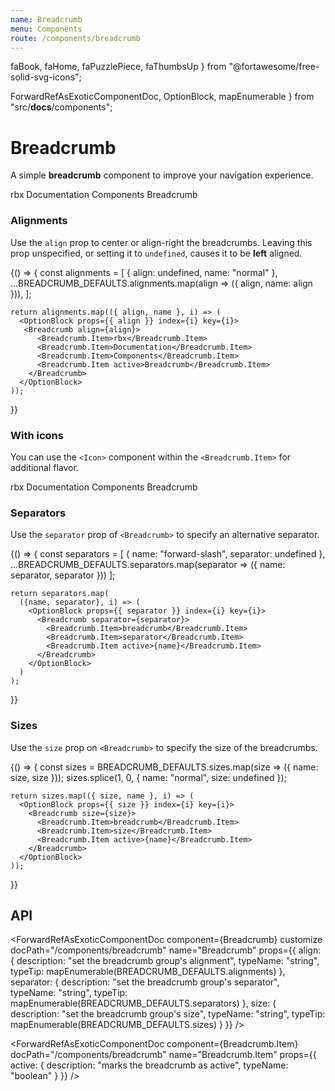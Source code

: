 ```yaml
---
name: Breadcrumb
menu: Components
route: /components/breadcrumb
---
```


  faBook,
  faHome,
  faPuzzlePiece,
  faThumbsUp
} from "@fortawesome/free-solid-svg-icons";

  ForwardRefAsExoticComponentDoc,
  OptionBlock,
  mapEnumerable
} from "src/__docs__/components";

# Breadcrumb

A simple **breadcrumb** component to improve your navigation experience.

<Playground>
  <Breadcrumb>
    <Breadcrumb.Item>rbx</Breadcrumb.Item>
    <Breadcrumb.Item>Documentation</Breadcrumb.Item>
    <Breadcrumb.Item>Components</Breadcrumb.Item>
    <Breadcrumb.Item active>Breadcrumb</Breadcrumb.Item>
  </Breadcrumb>
</Playground>

### Alignments

Use the `align` prop to center or align-right the breadcrumbs.
Leaving this prop unspecified, or setting it to `undefined`, causes it to be **left** aligned.

<Playground>
  {() => {
    const alignments = [
      { align: undefined, name: "normal" },
      ...BREADCRUMB_DEFAULTS.alignments.map(align => ({ align, name: align })),
    ];

    return alignments.map(({ align, name }, i) => (
      <OptionBlock props={{ align }} index={i} key={i}>
       <Breadcrumb align={align}>
          <Breadcrumb.Item>rbx</Breadcrumb.Item>
          <Breadcrumb.Item>Documentation</Breadcrumb.Item>
          <Breadcrumb.Item>Components</Breadcrumb.Item>
          <Breadcrumb.Item active>Breadcrumb</Breadcrumb.Item>
        </Breadcrumb>
      </OptionBlock>
    ));

}}

</Playground>

### With icons

You can use the `<Icon>` component within the `<Breadcrumb.Item>` for additional flavor.

<Playground>
  <Breadcrumb>
    <Breadcrumb.Item>
      <Icon size="small">
        <FontAwesomeIcon icon={faHome} />
      </Icon>
      rbx
    </Breadcrumb.Item>
    <Breadcrumb.Item>
      <Icon size="small">
        <FontAwesomeIcon icon={faBook} />
      </Icon>
      Documentation
    </Breadcrumb.Item>
    <Breadcrumb.Item>
      <Icon size="small">
        <FontAwesomeIcon icon={faPuzzlePiece} />
      </Icon>
      Components
    </Breadcrumb.Item>
    <Breadcrumb.Item active>
      <Icon size="small">
        <FontAwesomeIcon icon={faThumbsUp} />
      </Icon>
      Breadcrumb
    </Breadcrumb.Item>
  </Breadcrumb>
</Playground>

### Separators

Use the `separator` prop of `<Breadcrumb>` to specify an alternative separator.

<Playground>
  {() => {
    const separators = [
      { name: "forward-slash", separator: undefined },
      ...BREADCRUMB_DEFAULTS.separators.map(separator => ({ name: separator, separator }))
    ];

    return separators.map(
      ({name, separator}, i) => (
        <OptionBlock props={{ separator }} index={i} key={i}>
          <Breadcrumb separator={separator}>
            <Breadcrumb.Item>breadcrumb</Breadcrumb.Item>
            <Breadcrumb.Item>separator</Breadcrumb.Item>
            <Breadcrumb.Item active>{name}</Breadcrumb.Item>
          </Breadcrumb>
        </OptionBlock>
      )
    );

}}

</Playground>

### Sizes

Use the `size` prop on `<Breadcrumb>` to specify the size of the breadcrumbs.

<Playground>
  {() => {
    const sizes = BREADCRUMB_DEFAULTS.sizes.map(size => ({ name: size, size }));
    sizes.splice(1, 0, { name: "normal", size: undefined });

    return sizes.map(({ size, name }, i) => (
      <OptionBlock props={{ size }} index={i} key={i}>
        <Breadcrumb size={size}>
          <Breadcrumb.Item>breadcrumb</Breadcrumb.Item>
          <Breadcrumb.Item>size</Breadcrumb.Item>
          <Breadcrumb.Item active>{name}</Breadcrumb.Item>
        </Breadcrumb>
      </OptionBlock>
    ));

}}

</Playground>

## API

<ForwardRefAsExoticComponentDoc
  component={Breadcrumb}
  customize
  docPath="/components/breadcrumb"
  name="Breadcrumb"
  props={{
    align: {
      description: "set the breadcrumb group's alignment",
      typeName: "string",
      typeTip: mapEnumerable(BREADCRUMB_DEFAULTS.alignments)
    },
    separator: {
      description: "set the breadcrumb group's separator",
      typeName: "string",
      typeTip: mapEnumerable(BREADCRUMB_DEFAULTS.separators)
    },
    size: {
      description: "set the breadcrumb group's size",
      typeName: "string",
      typeTip: mapEnumerable(BREADCRUMB_DEFAULTS.sizes)
    }
  }}
/>

<ForwardRefAsExoticComponentDoc
  component={Breadcrumb.Item}
  docPath="/components/breadcrumb"
  name="Breadcrumb.Item"
  props={{
    active: {
      description: "marks the breadcrumb as active",
      typeName: "boolean"
    }
  }}
/>
